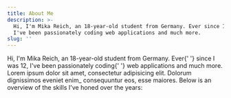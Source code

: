 ```yaml
---
title: About Me
description: >-
  Hi, I'm Mika Reich, an 18-year-old student from Germany. Ever since I was 12,
  I've been passionately coding web applications and much more.
slug: ''
---
```


<HeroSection />

<TextLarge>
  Hi, I'm Mika Reich, an 18-year-old student from Germany. Ever{' '}
  <Underline>since I was 12</Underline>, I've been passionately coding{' '}
  <Underline>web applications and much more</Underline>. Lorem ipsum dolor sit
  amet, consectetur adipisicing elit. Dolorum dignissimos eveniet enim_
  consequuntur eos, esse maiores. Below is an overview of the skills I've honed
  over the years:
</TextLarge>

<AllSkills />
